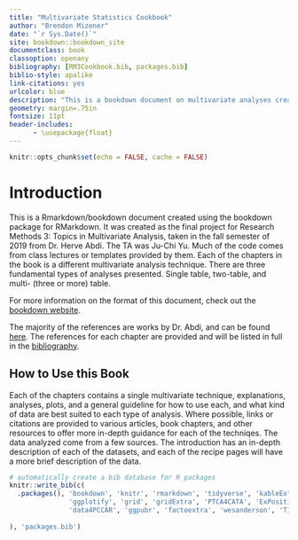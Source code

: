 --- 
title: "Multivariate Statistics Cookbook"
author: "Brendon Mizener"
date: "`r Sys.Date()`"
site: bookdown::bookdown_site
documentclass: book
classoption: openany
bibliography: [RM3Cookbook.bib, packages.bib]
biblio-style: apalike
link-citations: yes
urlcolor: blue
description: "This is a bookdown document on multivariate analyses created as final project for Research Methods 3, Fall 2019. Professor: Dr. Herve Abdi; TA: Ju-Chi Yu."
geometry: margin=.75in
fontsize: 11pt
header-includes:
      - \usepackage{float}
---
```{r, include = FALSE}
knitr::opts_chunk$set(echo = FALSE, cache = FALSE)
```

# Introduction {#intro}

This is a Rmarkdown/bookdown document created using the bookdown package for RMarkdown. It was created as the final project for Research Methods 3: Topics in Multivariate Analysis, taken in the fall semester of 2019 from Dr. Herve Abdi. The TA was Ju-Chi Yu. Much of the code comes from class lectures or templates provided by them. Each of the chapters in the book is a different multivariate analysis technique. There are three fundamental types of analyses presented. Single table, two-table, and multi- (three or more) table. 

For more information on the format of this document, check out the [bookdown website](https://bookdown.org/yihui/rmarkdown/bookdown-project.html).

The majority of the references are works by Dr. Abdi, and can be found [here](https://personal.utdallas.edu/~herve/). The references for each chapter are provided and will be listed in full in the [bibliography](#bib).

## How to Use this Book

Each of the chapters contains a single multivariate technique, explanations, analyses, plots, and a general guideline for how to use each, and what kind of data are best suited to each type of analysis. Where possible, links or citations are provided to various articles, book chapters, and other resources to offer more in-depth guidance for each of the techniqes. The data analyzed come from a few sources. The introduction has an in-depth description of each of the datasets, and each of the recipe pages will have a more brief description of the data.


```{r include=FALSE}
# automatically create a bib database for R packages
knitr::write_bib(c(
  .packages(), 'bookdown', 'knitr', 'rmarkdown', 'tidyverse', 'kableExtra', 'pander', 'corrplot', 
               'ggplotify', 'grid', 'gridExtra', 'PTCA4CATA', 'ExPosition', 'TExposition', 'MExPosition', 'InPosition', 
               'data4PCCAR', 'ggpubr', 'factoextra', 'wesanderson', 'TInPosition', 'DistatisR', 'Matrix'
  
), 'packages.bib')
```
